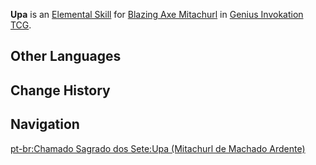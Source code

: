{{Genius Invokation TCG Skill Infobox
|title      = Upa
|image      = Upa (Blazing Axe Mitachurl) Character Card Skill.png
|type       = Elemental Skill
|character  = Blazing Axe Mitachurl
|element    = Pyro
|matching   = 3
|effect     = Deals 3 {{Color|Physical DMG}}.
|order      = 2
}}
'''Upa''' is an [[Character Card Elemental Skill|Elemental Skill]] for [[Blazing Axe Mitachurl (Character Card)|Blazing Axe Mitachurl]] in [[Genius Invokation TCG]].

==Other Languages==
{{Other Languages
|en      = Upa
|zhs     = Upa
|zht     = Upa
|ja      = Upa
|ko      = Upa
|es      = Upa
|fr      = Upa
|ru      = Upa
|th      = Upa
|vi      = Upa
|de      = Upa
|id      = Upa
|pt      = Upa
|tr      = Upa
|it      = Upa
}}

==Change History==
{{Change History|3.3}}

==Navigation==
{{Genius Invokation TCG Skill Navbox|Blazing Axe Mitachurl}}
[[pt-br:Chamado Sagrado dos Sete:Upa (Mitachurl de Machado Ardente)]]